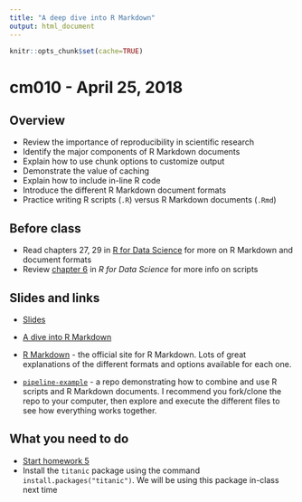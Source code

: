```yaml
---
title: "A deep dive into R Markdown"
output: html_document
---
```


```r
knitr::opts_chunk$set(cache=TRUE)
```

# cm010 - April 25, 2018

## Overview

* Review the importance of reproducibility in scientific research
* Identify the major components of R Markdown documents
* Explain how to use chunk options to customize output
* Demonstrate the value of caching
* Explain how to include in-line R code
* Introduce the different R Markdown document formats
* Practice writing R scripts (`.R`) versus R Markdown documents (`.Rmd`)

## Before class

* Read chapters 27, 29 in [R for Data Science](http://r4ds.had.co.nz) for more on R Markdown and document formats
* Review [chapter 6](http://r4ds.had.co.nz/workflow-scripts.html) in *R for Data Science* for more info on scripts

## Slides and links

* [Slides](extras/cm010_slides.html)
* [A dive into R Markdown](program_rmarkdown.html)

* [R Markdown](http://rmarkdown.rstudio.com/) - the official site for R Markdown. Lots of great explanations of the different formats and options available for each one.
* [`pipeline-example`](https://github.com/uc-cfss/pipeline-example) - a repo demonstrating how to combine and use R scripts and R Markdown documents. I recommend you fork/clone the repo to your computer, then explore and execute the different files to see how everything works together.

## What you need to do

* [Start homework 5](hw05-reproducible-research.html)
* Install the `titanic` package using the command `install.packages("titanic")`. We will be using this package in-class next time
